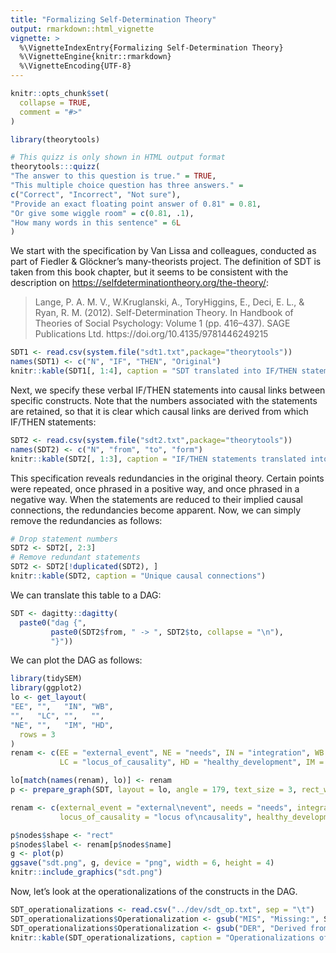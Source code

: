 ```yaml
---
title: "Formalizing Self-Determination Theory"
output: rmarkdown::html_vignette
vignette: >
  %\VignetteIndexEntry{Formalizing Self-Determination Theory}
  %\VignetteEngine{knitr::rmarkdown}
  %\VignetteEncoding{UTF-8}
---
```


```r
knitr::opts_chunk$set(
  collapse = TRUE,
  comment = "#>"
)
```

```r
library(theorytools)
```

```r
# This quizz is only shown in HTML output format
theorytools:::quizz(
"The answer to this question is true." = TRUE,
"This multiple choice question has three answers." =
c("Correct", "Incorrect", "Not sure"),
"Provide an exact floating point answer of 0.81" = 0.81,
"Or give some wiggle room" = c(0.81, .1),
"How many words in this sentence" = 6L
)
```

We start with the specification by Van Lissa and colleagues, conducted as part of Fiedler & Glöckner's many-theorists project.
The definition of SDT is taken from this book chapter, but it seems to be consistent with the description on <https://selfdeterminationtheory.org/the-theory/>:

> Lange, P. A. M. V., W.Kruglanski, A., ToryHiggins, E., Deci, E. L., & Ryan, R. M. (2012). Self-Determination Theory. In Handbook of Theories of Social Psychology: Volume 1 (pp. 416–437). SAGE Publications Ltd. https://doi.org/10.4135/9781446249215




```r
SDT1 <- read.csv(system.file("sdt1.txt",package="theorytools"))
names(SDT1) <- c("N", "IF", "THEN", "Original")
knitr::kable(SDT1[, 1:4], caption = "SDT translated into IF/THEN statements")
```


Next, we specify these verbal IF/THEN statements into causal links between specific constructs.
Note that the numbers associated with the statements are retained,
so that it is clear which causal links are derived from which IF/THEN statements:

```r
SDT2 <- read.csv(system.file("sdt2.txt",package="theorytools"))
names(SDT2) <- c("N", "from", "to", "form")
knitr::kable(SDT2[, 1:3], caption = "IF/THEN statements translated into causal connections")
```

This specification reveals redundancies in the original theory.
Certain points were repeated, once phrased in a positive way, and once phrased in a negative way.
When the statements are reduced to their implied causal connections, the redundancies become apparent.
Now, we can simply remove the redundancies as follows:

```r
# Drop statement numbers
SDT2 <- SDT2[, 2:3]
# Remove redundant statements
SDT2 <- SDT2[!duplicated(SDT2), ]
knitr::kable(SDT2, caption = "Unique causal connections")
```

We can translate this table to a DAG:

```r
SDT <- dagitty::dagitty(
  paste0("dag {",
         paste0(SDT2$from, " -> ", SDT2$to, collapse = "\n"),
         "}"))
```

We can plot the DAG as follows:

```r
library(tidySEM)
library(ggplot2)
lo <- get_layout(
"EE", "",   "IN", "WB",
"",   "LC", "",   "",
"NE", "",   "IM", "HD",
  rows = 3
)
renam <- c(EE = "external_event", NE = "needs", IN = "integration", WB = "wellbeing", 
           LC = "locus_of_causality", HD = "healthy_development", IM = "intrinsic_motivation")

lo[match(names(renam), lo)] <- renam
p <- prepare_graph(SDT, layout = lo, angle = 179, text_size = 3, rect_width = 1.5, spacing_x = 2.5)

renam <- c(external_event = "external\nevent", needs = "needs", integration = "integration", wellbeing = "wellbeing", 
           locus_of_causality = "locus of\ncausality", healthy_development = "healthy\ndev.", intrinsic_motivation = "intrinsic\nmotivation")

p$nodes$shape <- "rect"
p$nodes$label <- renam[p$nodes$name]
g <- plot(p)
ggsave("sdt.png", g, device = "png", width = 6, height = 4)
knitr::include_graphics("sdt.png")
```


Now, let's look at the operationalizations of the constructs in the DAG.

```r
SDT_operationalizations <- read.csv("../dev/sdt_op.txt", sep = "\t")
SDT_operationalizations$Operationalization <- gsub("MIS", "Missing:", SDT_operationalizations$Operationalization, fixed = TRUE)
SDT_operationalizations$Operationalization <- gsub("DER", "Derived from other source:", SDT_operationalizations$Operationalization, fixed = TRUE)
knitr::kable(SDT_operationalizations, caption = "Operationalizations of constructs in SDT")
```





